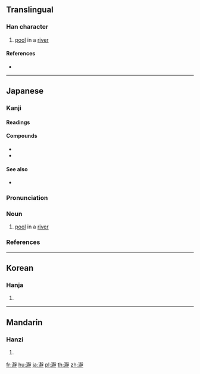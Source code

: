 {{character info/new}}
==Translingual==

===Han character===
{{Han char|rn=85|rad=水|as=16|sn=19|four=|canj=EQBD|ids=⿰氵静}}

# [[pool]] in a [[river]]

====References====
* {{Han ref|kx=0657.020|dkj=18520|dj=1067.070|hdz=31765.120|uh=701E|ud=28702}}

----

==Japanese==

===Kanji===
{{ja-kanji|grade=|rs=水16}}

====Readings====
{{ja-readings|goon=[[じょう]] (jō)|kanon=[[せい]] (sei)|kun=[[とろ]] (toro), [[きよい]] (kiyoi)}}

====Compounds====
* {{ja-r|瀞八丁|^どろはっちょう}}
* {{ja-r|長瀞|^ながとろ}}

====See also====
* {{ja-r|瀞む|とろむ}}

{{ja-kanjitab|とろ|yomi=k}}

===Pronunciation===
{{ja-pron|yomi=k|とろ|acc=1|acc_ref=DJR,NHK}}

===Noun===
{{ja-noun|とろ}}

# [[pool]] in a [[river]]

===References===
<references/>

----

==Korean==

===Hanja===
{{ko-hanja|hangeul=정|eumhun=|rv=jeong|mr=chŏng|y=ceng}}

# {{defn|lang=ko|sort=水16}}

----

==Mandarin==

===Hanzi===
{{cmn-hanzi|pin=[[jìng]] ([[jing4]])|wg=ching<sup>4</sup>}}

# {{defn|lang=cmn|sort=水16}}

[[fr:瀞]]
[[hu:瀞]]
[[ja:瀞]]
[[pl:瀞]]
[[th:瀞]]
[[zh:瀞]]